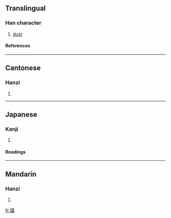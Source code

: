 ==Translingual==
===Han character===
{{Han char|rn=32|rad=土|as=14|sn=17|four=4411<sub>7</sub>|canj=土廿土廿 (GTGT)}}
# [[dust]]
====References====
{{Han ref|kx=0241.080|dkj=05555|dj=0480.310|hdz=10490.090|uh=58D2|ud=22738|bh=ECCD|bd=60621}}
----
==Cantonese==
===Hanzi===
{{yue-hanzi|jyut=|y=oi2}}
# {{defn|Cantonese}}
----
==Japanese==
===Kanji===
{{ja-kanji|grade=|rs=土14}}
# {{defn|Japanese}} 
====Readings====
{{ja-readings|on=[[あい]] (ai), [[かい]] (kai)|kun=[[つちけむり]] (tsuchikemuri)}}
----
==Mandarin==
===Hanzi===
{{cmn-hanzi|pin=[[ài]] (ai4), [[yà]] (ya4)|wg=ai<sup>4</sup>, ya<sup>4</sup>}}
# {{defn|Mandarin}}

[[fr:壒]]